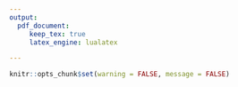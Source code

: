 ```yaml
---
output:
  pdf_document:
     keep_tex: true
     latex_engine: lualatex

---
```

```r
knitr::opts_chunk$set(warning = FALSE, message = FALSE)
```
\begin{tikzpicture}[overlay,remember picture]
```r
data <- reportData[["tbl0"]]
if (ind3c_result == "empty") {
  data <- data %>%
    mutate(across(
      c(Initial, Emerging, Established, Robust),
      ~ if_else(Variable == "IND3C", "-", .)
    ))
}
if (ind4c_result == "empty") {
  data <- data %>%
    mutate(across(
      c(Initial, Emerging, Established, Robust),
      ~ if_else(Variable == "IND4C", "-", .)
    ))
}
if (ind4d_result == "empty") {
  data <- data %>%
    mutate(across(
      c(Initial, Emerging, Established, Robust),
      ~ if_else(Variable == "IND4D", "-", .)
    ))
}
add_turnaround_indicator_table(data, xshift = 35, yshift = -205)
```
\end{tikzpicture}